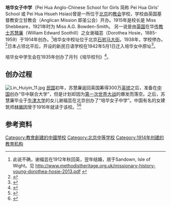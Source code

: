 {{Infobox_School
|name           =培华女子中学
|other_name     =
|image          =
|motto = 
|established    =1914年
|type           =教会中学
|grades         =
|principal      =
|staff          = 
|enrollment     =
|free_label     =
|free_text      =
|free_label2    =
|free_text2     =
|free_label3    =
|free_text3     =
|address = {{ROC}}[[北京|北京]]
| tel = 
| fax = 
| mail = 
| website = 
}}
'''培华女子中学'''（Pei Hua Anglo-Chinese School for Girls 简称 Pei Hua Girls’ School 或 Pei Hua Hsueh Hsiao)曾是一所位于[[北京|北京]]的[[教会|教会]]学校，学校由英国基督教安立甘教会（Anglican Mission 即圣公会）开办。1915年是校长是 Miss Shebbeare，1921年时为 Miss A.G. Bowden-Smith。
另一说是由[[英国|英国]]在华[[传教士|传教士]][[苏慧廉|苏慧廉]]（William Edward Soothill）之女谢福芸（Dorothea Hosie，1885-1959）于1914年创办。<ref>此说不确，谢福芸在1912年秋回英，翌年结婚，居于Sandown, Isle of Wight。见 http://www.methodistheritage.org.uk/missionary-history-young-dorothea-hosie-2013.pdf {{Wayback|url=http://www.methodistheritage.org.uk/missionary-history-young-dorothea-hosie-2013.pdf |date=20150906073352 }}</ref>培华女中校址位于北京[[石驸马大街|石驸马大街]]。1938年，学校停办。<ref>{{cite book |editor=尹文涓 |title=基督教与中国近代中等教育 |date=2007-07 |publisher=上海人民出版社 |location=上海 |isbn=7-208-07189-6 |page=348}}</ref>日本占领北平后，开设的新民日语学校在1942年5月1日迁入培华女中原址<ref>{{cite book |title=新民报社史 |date=1944-10 |publisher=社团法人新民报社社史编纂委员会 |page=535}}</ref>。

培华女中学生会在1935年创办了月刊《培华校刊》<ref>{{cite book |editor=姜纬堂，刘宁元 |title=北京妇女报刊考 1905-1949 |date=1990-09 |publisher=光明日报出版社 |location=北京 |isbn=7-80014-660-X |page=500}}</ref>。

==创办过程==
[[File:Lin_Huiyin_11.jpg|thumb]]
[[中華民國|民国]]初年，苏慧廉返回英国筹得300万[[英镑|英镑]]之后，准备在[[中国|中国]]创办“华中联合大学”，但是计划却因为[[第一次世界大战|第一次世界大战]]的爆发而落空。之后，苏慧廉毕业于[[牛津大学|牛津大学]]的女儿谢福芸在北京创办了“培华女子中学”。中国有名的女建筑师[[林徽因|林徽因]]曾于1916年就读于该校。<ref>{{Cite web |url = http://www.timetimetime.net/renwu/16184.html |title = 苏慧廉：他曾影响中国 |author =  |date = 2013-08-28 |publisher = 阅读时间网 |language = zh-hans |accessdate = 2014-12-10 |quote =  |archive-url = https://web.archive.org/web/20131106013013/http://www.timetimetime.net/renwu/16184.html |archive-date = 2013-11-06 |dead-url = yes }}</ref><ref>{{Cite web |url = http://www.christiantimes.cn/news/14166/【独家特稿】沈迦藉寻找苏慧廉还原百多年前来华传教士真实模样 |title = 【独家特稿】沈迦藉寻找苏慧廉还原百多年前来华传教士真实模样 |author = 王新毅 |date = 2014-03-08 |publisher = 基督时报 |language = zh-hans |accessdate = 2014-12-10 |quote =  |archive-date = 2015-03-04 |archive-url = https://web.archive.org/web/20150304130418/http://www.christiantimes.cn/news/14166/%E3%80%90%E7%8B%AC%E5%AE%B6%E7%89%B9%E7%A8%BF%E3%80%91%E6%B2%88%E8%BF%A6%E8%97%89%E5%AF%BB%E6%89%BE%E8%8B%8F%E6%85%A7%E5%BB%89%E8%BF%98%E5%8E%9F%E7%99%BE%E5%A4%9A%E5%B9%B4%E5%89%8D%E6%9D%A5%E5%8D%8E%E4%BC%A0%E6%95%99%E5%A3%AB%E7%9C%9F%E5%AE%9E%E6%A8%A1%E6%A0%B7 |dead-url = no }}</ref>
==参考资料==
{{reflist}}

[[Category:教會創建的中國學校|Category:教會創建的中國學校]]
[[Category:北京中等学校|Category:北京中等学校]]
[[Category:1914年创建的教育机构|Category:1914年创建的教育机构]]